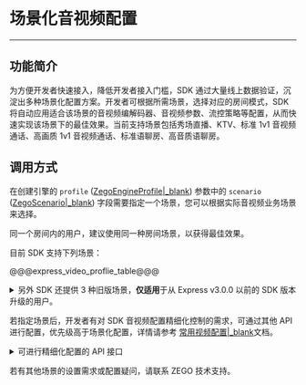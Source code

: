 # 场景化音视频配置

- - -

## 功能简介

为方便开发者快速接入，降低开发者接入门槛，SDK 通过大量线上数据验证，沉淀出多种场景化配置方案。开发者可根据所需场景，选择对应的房间模式，SDK 将自动应用适合该场景的音视频编解码器、音视频参数、流控策略等配置，从而快速实现该场景下的最佳效果。当前支持场景包括秀场直播、KTV、标准 1v1 音视频通话、高画质 1v1 音视频通话、标准语聊房、高音质语聊房。

## 调用方式

在创建引擎的 `profile` ([ZegoEngineProfile\|_blank](/unique-api/express-video-sdk/zh/javascript_uni-app/classes/_zegoexpressdefines_.zegoengineprofile.html#scenario)) 参数中的 `scenario` ([ZegoScenario\|_blank](/unique-api/express-video-sdk/zh/javascript_uni-app/enums/_zegoexpressdefines_.zegoscenario.html)) 字段需要指定一个场景，您可以根据实际音视频业务场景来选择。

<div class="mk-warning">

同一个房间内的用户，建议使用同一种房间场景，以获得最佳效果。
</div>

目前 SDK 支持下列场景：

@@@express_video_proflie_table@@@




<details class="zg-primary">
    <summary>另外 SDK 还提供 3 种旧版场景，<b>仅适用</b>于从 Express v3.0.0 以前的 SDK 版本升级的用户。</summary>

<div class="mk-warning">


由于以下 3 种旧版场景已废弃，请使用旧版场景的用户尽快迁移到上述的新版场景。
</div>

- General 旧版通用场景。
- Communication 旧版实时通讯场景。
- Live 旧版直播场景。
</details>


若指定场景后，开发者有对 SDK 音视频配置精细化控制的需求，可通过其他 API 进行配置，优先级高于场景化配置，详情请参考 [常用视频配置\|_blank](!ExpressVideoSDK-AdvancedModule/Common_Video_Configuration)文档。

<details class="zg-primary">
    <summary>可进行精细化配置的 API 接口</summary>

- 视频相关配置
  - [enableCamera\|_blank](/unique-api/express-video-sdk/zh/javascript_uni-app/classes/_zegoexpressengineapp_.zegoexpressengine.html#enablecamera)
  - [setVideoConfig\|_blank](/unique-api/express-video-sdk/zh/javascript_uni-app/classes/_zegoexpressengineapp_.zegoexpressengine.html#setvideoconfig)
  - [enableHardwareEncoder\|_blank](/unique-api/express-video-sdk/zh/javascript_uni-app/classes/_zegoexpressengineapp_.zegoexpressengine.html#enablehardwareencoder)
  - [enableHardwareDecoder\|_blank](/unique-api/express-video-sdk/zh/javascript_uni-app/classes/_zegoexpressengineapp_.zegoexpressengine.html#enablehardwaredecoder)

- 音频相关配置
  - [setAudioConfig\|_blank](/unique-api/express-video-sdk/zh/javascript_uni-app/classes/_zegoexpressengineapp_.zegoexpressengine.html#setaudioconfig)
  - [setAudioDeviceMode\|_blank](/unique-api/express-video-sdk/zh/javascript_uni-app/classes/_zegoexpressengineapp_.zegoexpressengine.html#setaudiodevicemode)

- 音频 3A 处理相关配置
  - [enableAGC\|_blank](/unique-api/express-video-sdk/zh/javascript_uni-app/classes/_zegoexpressengineapp_.zegoexpressengine.html#enableagc)
  - [enableAEC\|_blank](/unique-api/express-video-sdk/zh/javascript_uni-app/classes/_zegoexpressengineapp_.zegoexpressengine.html#enableaec)
  - [setAECMode\|_blank](/unique-api/express-video-sdk/zh/javascript_uni-app/classes/_zegoexpressengineapp_.zegoexpressengine.html#setaecmode)
  - [enableANS\|_blank](/unique-api/express-video-sdk/zh/javascript_uni-app/classes/_zegoexpressengineapp_.zegoexpressengine.html#enableans)
  - [setANSMode\|_blank](/unique-api/express-video-sdk/zh/javascript_uni-app/classes/_zegoexpressengineapp_.zegoexpressengine.html#setansmode)

- 流控相关配置
  - [enableTrafficControl\|_blank](/unique-api/express-video-sdk/zh/javascript_uni-app/classes/_zegoexpressengineapp_.zegoexpressengine.html#enabletrafficcontrol)
  - [setMinVideoBitrateForTrafficControl\|_blank](/unique-api/express-video-sdk/zh/javascript_uni-app/classes/_zegoexpressengineapp_.zegoexpressengine.html#setminvideobitratefortrafficcontrol)


</details>


<div class="mk-warning">

若有其他场景的设置需求或配置疑问，请联系 ZEGO 技术支持。
</div>
